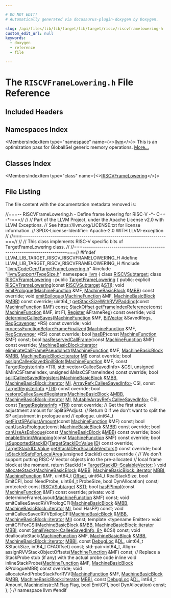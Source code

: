 ```yaml
---

# DO NOT EDIT!
# Automatically generated via docusaurus-plugin-doxygen by Doxygen.

slug: /api/files/lib/lib/target/lib/target/riscv/riscvframelowering-h
custom_edit_url: null
keywords:
  - doxygen
  - reference
  - file

---
```





# The `RISCVFrameLowering.h` File Reference

<DoxygenPage pluginConfig={pluginConfig}>



## Included Headers

<IncludesList>
<IncludesListItem
  filePath="llvm/CodeGen/TargetFrameLowering.h"
  permalink="/docs/api/files/include/include/llvm/include/llvm/codegen/targetframelowering-h"
  isLocal="true" />
<IncludesListItem
  filePath="llvm/Support/TypeSize.h"
  permalink="/docs/api/files/include/include/llvm/include/llvm/support/typesize-h"
  isLocal="true" />
</IncludesList>

## Namespaces Index

<MembersIndex>

<MembersIndexItem
  type="namespace"
  name={<><a href="/docs/api/namespaces/llvm">llvm</a></>}>
This is an optimization pass for GlobalISel generic memory operations. <a href="/docs/api/namespaces/llvm/#details">More...</a>
</MembersIndexItem>

</MembersIndex>

## Classes Index

<MembersIndex>

<MembersIndexItem
  type="class"
  name={<><a href="/docs/api/classes/llvm/riscvframelowering">RISCVFrameLowering</a></>}>
</MembersIndexItem>

</MembersIndex>


## File Listing

The file content with the documentation metadata removed is:

<ProgramListing>

<Link id="l00001" /><CodeLine lineNumber="1"><span class="doxyHighlightComment">//===-- RISCVFrameLowering.h - Define frame lowering for RISC-V -&#42;- C++ -&#42;-===//</span></CodeLine>
<Link id="l00002" /><CodeLine lineNumber="2"><span class="doxyHighlightComment">//</span></CodeLine>
<Link id="l00003" /><CodeLine lineNumber="3"><span class="doxyHighlightComment">// Part of the LLVM Project, under the Apache License v2.0 with LLVM Exceptions.</span></CodeLine>
<Link id="l00004" /><CodeLine lineNumber="4"><span class="doxyHighlightComment">// See https://llvm.org/LICENSE.txt for license information.</span></CodeLine>
<Link id="l00005" /><CodeLine lineNumber="5"><span class="doxyHighlightComment">// SPDX-License-Identifier: Apache-2.0 WITH LLVM-exception</span></CodeLine>
<Link id="l00006" /><CodeLine lineNumber="6"><span class="doxyHighlightComment">//</span></CodeLine>
<Link id="l00007" /><CodeLine lineNumber="7"><span class="doxyHighlightComment">//===----------------------------------------------------------------------===//</span></CodeLine>
<Link id="l00008" /><CodeLine lineNumber="8"><span class="doxyHighlightComment">//</span></CodeLine>
<Link id="l00009" /><CodeLine lineNumber="9"><span class="doxyHighlightComment">// This class implements RISC-V specific bits of TargetFrameLowering class.</span></CodeLine>
<Link id="l00010" /><CodeLine lineNumber="10"><span class="doxyHighlightComment">//</span></CodeLine>
<Link id="l00011" /><CodeLine lineNumber="11"><span class="doxyHighlightComment">//===----------------------------------------------------------------------===//</span></CodeLine>
<Link id="l00012" /><CodeLine lineNumber="12"></CodeLine>
<Link id="l00013" /><CodeLine lineNumber="13"><span class="doxyHighlightPreprocessor">#ifndef LLVM&#95;LIB&#95;TARGET&#95;RISCV&#95;RISCVFRAMELOWERING&#95;H</span></CodeLine>
<Link id="l00014" /><CodeLine lineNumber="14"><span class="doxyHighlightPreprocessor">#define LLVM&#95;LIB&#95;TARGET&#95;RISCV&#95;RISCVFRAMELOWERING&#95;H</span></CodeLine>
<Link id="l00015" /><CodeLine lineNumber="15"></CodeLine>
<Link id="l00016" /><CodeLine lineNumber="16"><span class="doxyHighlightPreprocessor">#include &quot;<a href="/docs/api/files/include/include/llvm/include/llvm/codegen/targetframelowering-h">llvm/CodeGen/TargetFrameLowering.h</a>&quot;</span></CodeLine>
<Link id="l00017" /><CodeLine lineNumber="17"><span class="doxyHighlightPreprocessor">#include &quot;<a href="/docs/api/files/include/include/llvm/include/llvm/support/typesize-h">llvm/Support/TypeSize.h</a>&quot;</span></CodeLine>
<Link id="l00018" /><CodeLine lineNumber="18"></CodeLine>
<Link id="l00019" /><CodeLine lineNumber="19"><span class="doxyHighlightKeyword">namespace </span><span class="doxyHighlight"><a href="/docs/api/namespaces/llvm">llvm</a> &#123;</span></CodeLine>
<Link id="l00020" /><CodeLine lineNumber="20"><span class="doxyHighlightKeyword">class </span><span class="doxyHighlight"><a href="/docs/api/classes/llvm/riscvsubtarget">RISCVSubtarget</a>;</span></CodeLine>
<Link id="l00021" /><CodeLine lineNumber="21"></CodeLine>
<Link id="l00022" /><CodeLine lineNumber="22" lineLink="/docs/api/classes/llvm/riscvframelowering"><span class="doxyHighlightKeyword">class </span><span class="doxyHighlight"><a href="/docs/api/classes/llvm/riscvframelowering/#af893429fa90ab18cd29ed194fd04fdf6">RISCVFrameLowering</a> : </span><span class="doxyHighlightKeyword">public</span><span class="doxyHighlight"> <a href="/docs/api/classes/llvm/targetframelowering/#a6a6d31b2f1e5754f5824c5dec555eeac">TargetFrameLowering</a> &#123;</span></CodeLine>
<Link id="l00023" /><CodeLine lineNumber="23"><span class="doxyHighlightKeyword">public</span><span class="doxyHighlight">:</span></CodeLine>
<Link id="l00024" /><CodeLine lineNumber="24"><span class="doxyHighlight">  </span><span class="doxyHighlightKeyword">explicit</span><span class="doxyHighlight"> <a href="/docs/api/classes/llvm/riscvframelowering/#af893429fa90ab18cd29ed194fd04fdf6">RISCVFrameLowering</a>(</span><span class="doxyHighlightKeyword">const</span><span class="doxyHighlight"> <a href="/docs/api/classes/llvm/riscvsubtarget">RISCVSubtarget</a> &amp;<a href="/docs/api/classes/llvm/riscvframelowering/#a8682aca3721b6e3f6152ad82b053e209">STI</a>);</span></CodeLine>
<Link id="l00025" /><CodeLine lineNumber="25"></CodeLine>
<Link id="l00026" /><CodeLine lineNumber="26"><span class="doxyHighlight">  </span><span class="doxyHighlightKeywordType">void</span><span class="doxyHighlight"> <a href="/docs/api/classes/llvm/riscvframelowering/#a131316d63f21b59d27d82ae95b91bfc7">emitPrologue</a>(<a href="/docs/api/classes/llvm/machinefunction">MachineFunction</a> &amp;MF, <a href="/docs/api/classes/llvm/machinebasicblock">MachineBasicBlock</a> &amp;<a href="/docs/api/files/lib/lib/target/lib/target/arm/armslshardening-cpp/#a5958512eae2979bd2eb383977996a600">MBB</a>) </span><span class="doxyHighlightKeyword">const override</span><span class="doxyHighlight">;</span></CodeLine>
<Link id="l00027" /><CodeLine lineNumber="27"><span class="doxyHighlight">  </span><span class="doxyHighlightKeywordType">void</span><span class="doxyHighlight"> <a href="/docs/api/classes/llvm/riscvframelowering/#aa587d71d9d14ad035e31b99fc0c90802">emitEpilogue</a>(<a href="/docs/api/classes/llvm/machinefunction">MachineFunction</a> &amp;MF, <a href="/docs/api/classes/llvm/machinebasicblock">MachineBasicBlock</a> &amp;<a href="/docs/api/files/lib/lib/target/lib/target/arm/armslshardening-cpp/#a5958512eae2979bd2eb383977996a600">MBB</a>) </span><span class="doxyHighlightKeyword">const override</span><span class="doxyHighlight">;</span></CodeLine>
<Link id="l00028" /><CodeLine lineNumber="28"></CodeLine>
<Link id="l00029" /><CodeLine lineNumber="29"><span class="doxyHighlight">  uint64&#95;t <a href="/docs/api/classes/llvm/riscvframelowering/#afc745007e032dc7daac0eb03fbd9f0f1">getStackSizeWithRVVPadding</a>(</span><span class="doxyHighlightKeyword">const</span><span class="doxyHighlight"> <a href="/docs/api/classes/llvm/machinefunction">MachineFunction</a> &amp;MF) </span><span class="doxyHighlightKeyword">const</span><span class="doxyHighlight">;</span></CodeLine>
<Link id="l00030" /><CodeLine lineNumber="30"></CodeLine>
<Link id="l00031" /><CodeLine lineNumber="31"><span class="doxyHighlight">  <a href="/docs/api/classes/llvm/stackoffset">StackOffset</a> <a href="/docs/api/classes/llvm/riscvframelowering/#a9258a9f50df17d6b3c064af9bf06c2bf">getFrameIndexReference</a>(</span><span class="doxyHighlightKeyword">const</span><span class="doxyHighlight"> <a href="/docs/api/classes/llvm/machinefunction">MachineFunction</a> &amp;MF, </span><span class="doxyHighlightKeywordType">int</span><span class="doxyHighlight"> FI,</span></CodeLine>
<Link id="l00032" /><CodeLine lineNumber="32"><span class="doxyHighlight">                                     <a href="/docs/api/classes/llvm/register">Register</a> &amp;FrameReg) </span><span class="doxyHighlightKeyword">const override</span><span class="doxyHighlight">;</span></CodeLine>
<Link id="l00033" /><CodeLine lineNumber="33"></CodeLine>
<Link id="l00034" /><CodeLine lineNumber="34"><span class="doxyHighlight">  </span><span class="doxyHighlightKeywordType">void</span><span class="doxyHighlight"> <a href="/docs/api/classes/llvm/riscvframelowering/#aa2e3cf793a3ed0af11da73a0bfbb5ad1">determineCalleeSaves</a>(<a href="/docs/api/classes/llvm/machinefunction">MachineFunction</a> &amp;MF, <a href="/docs/api/classes/llvm/bitvector">BitVector</a> &amp;SavedRegs,</span></CodeLine>
<Link id="l00035" /><CodeLine lineNumber="35"><span class="doxyHighlight">                            <a href="/docs/api/classes/llvm/regscavenger">RegScavenger</a> &#42;RS) </span><span class="doxyHighlightKeyword">const override</span><span class="doxyHighlight">;</span></CodeLine>
<Link id="l00036" /><CodeLine lineNumber="36"></CodeLine>
<Link id="l00037" /><CodeLine lineNumber="37"><span class="doxyHighlight">  </span><span class="doxyHighlightKeywordType">void</span><span class="doxyHighlight"> <a href="/docs/api/classes/llvm/riscvframelowering/#ae380dabb206877f151fa2c3c39f9585a">processFunctionBeforeFrameFinalized</a>(<a href="/docs/api/classes/llvm/machinefunction">MachineFunction</a> &amp;MF,</span></CodeLine>
<Link id="l00038" /><CodeLine lineNumber="38"><span class="doxyHighlight">                                           <a href="/docs/api/classes/llvm/regscavenger">RegScavenger</a> &#42;RS) </span><span class="doxyHighlightKeyword">const override</span><span class="doxyHighlight">;</span></CodeLine>
<Link id="l00039" /><CodeLine lineNumber="39"></CodeLine>
<Link id="l00040" /><CodeLine lineNumber="40"><span class="doxyHighlight">  </span><span class="doxyHighlightKeywordType">bool</span><span class="doxyHighlight"> <a href="/docs/api/classes/llvm/riscvframelowering/#a38fe3f67034841400e749f75768348a2">hasBP</a>(</span><span class="doxyHighlightKeyword">const</span><span class="doxyHighlight"> <a href="/docs/api/classes/llvm/machinefunction">MachineFunction</a> &amp;MF) </span><span class="doxyHighlightKeyword">const</span><span class="doxyHighlight">;</span></CodeLine>
<Link id="l00041" /><CodeLine lineNumber="41"></CodeLine>
<Link id="l00042" /><CodeLine lineNumber="42"><span class="doxyHighlight">  </span><span class="doxyHighlightKeywordType">bool</span><span class="doxyHighlight"> <a href="/docs/api/classes/llvm/riscvframelowering/#a682ca2f9a07f1d42cf4b7aa0e62fc569">hasReservedCallFrame</a>(</span><span class="doxyHighlightKeyword">const</span><span class="doxyHighlight"> <a href="/docs/api/classes/llvm/machinefunction">MachineFunction</a> &amp;MF) </span><span class="doxyHighlightKeyword">const override</span><span class="doxyHighlight">;</span></CodeLine>
<Link id="l00043" /><CodeLine lineNumber="43"><span class="doxyHighlight">  <a href="/docs/api/classes/llvm/machinebasicblock/#ae34c996b58df9b9ce6695a0c8b70c533">MachineBasicBlock::iterator</a></span></CodeLine>
<Link id="l00044" /><CodeLine lineNumber="44"><span class="doxyHighlight">  <a href="/docs/api/classes/llvm/riscvframelowering/#aeac33945153d277b7244196a35084006">eliminateCallFramePseudoInstr</a>(<a href="/docs/api/classes/llvm/machinefunction">MachineFunction</a> &amp;MF, <a href="/docs/api/classes/llvm/machinebasicblock">MachineBasicBlock</a> &amp;<a href="/docs/api/files/lib/lib/target/lib/target/arm/armslshardening-cpp/#a5958512eae2979bd2eb383977996a600">MBB</a>,</span></CodeLine>
<Link id="l00045" /><CodeLine lineNumber="45"><span class="doxyHighlight">                                <a href="/docs/api/classes/llvm/machinebasicblock/#ae34c996b58df9b9ce6695a0c8b70c533">MachineBasicBlock::iterator</a> <a href="/docs/api/files/lib/lib/codegen/lib/codegen/globalisel/irtranslator-cpp/#abe44dfdea65b4f7e11e0a608ab708b76">MI</a>) </span><span class="doxyHighlightKeyword">const override</span><span class="doxyHighlight">;</span></CodeLine>
<Link id="l00046" /><CodeLine lineNumber="46"></CodeLine>
<Link id="l00047" /><CodeLine lineNumber="47"><span class="doxyHighlight">  </span><span class="doxyHighlightKeywordType">bool</span><span class="doxyHighlight"> <a href="/docs/api/classes/llvm/riscvframelowering/#a5a0c9359d4e969f68a7c7643fc3fcb5c">assignCalleeSavedSpillSlots</a>(<a href="/docs/api/classes/llvm/machinefunction">MachineFunction</a> &amp;MF,</span></CodeLine>
<Link id="l00048" /><CodeLine lineNumber="48"><span class="doxyHighlight">                                   </span><span class="doxyHighlightKeyword">const</span><span class="doxyHighlight"> <a href="/docs/api/classes/llvm/targetregisterinfo">TargetRegisterInfo</a> &#42;<a href="/docs/api/files/lib/lib/codegen/machinesink-cpp/#a0f36ed1bc17fc1aa97fe291c439a0698">TRI</a>,</span></CodeLine>
<Link id="l00049" /><CodeLine lineNumber="49"><span class="doxyHighlight">                                   std::vector&lt;CalleeSavedInfo&gt; &amp;CSI,</span></CodeLine>
<Link id="l00050" /><CodeLine lineNumber="50"><span class="doxyHighlight">                                   </span><span class="doxyHighlightKeywordType">unsigned</span><span class="doxyHighlight"> &amp;MinCSFrameIndex,</span></CodeLine>
<Link id="l00051" /><CodeLine lineNumber="51"><span class="doxyHighlight">                                   </span><span class="doxyHighlightKeywordType">unsigned</span><span class="doxyHighlight"> &amp;MaxCSFrameIndex) </span><span class="doxyHighlightKeyword">const override</span><span class="doxyHighlight">;</span></CodeLine>
<Link id="l00052" /><CodeLine lineNumber="52"><span class="doxyHighlight">  </span><span class="doxyHighlightKeywordType">bool</span><span class="doxyHighlight"> <a href="/docs/api/classes/llvm/riscvframelowering/#a2d66c6615f09ca15ca384387a5d0eb3e">spillCalleeSavedRegisters</a>(<a href="/docs/api/classes/llvm/machinebasicblock">MachineBasicBlock</a> &amp;<a href="/docs/api/files/lib/lib/target/lib/target/arm/armslshardening-cpp/#a5958512eae2979bd2eb383977996a600">MBB</a>,</span></CodeLine>
<Link id="l00053" /><CodeLine lineNumber="53"><span class="doxyHighlight">                                 <a href="/docs/api/classes/llvm/machinebasicblock/#ae34c996b58df9b9ce6695a0c8b70c533">MachineBasicBlock::iterator</a> <a href="/docs/api/files/lib/lib/codegen/lib/codegen/globalisel/irtranslator-cpp/#abe44dfdea65b4f7e11e0a608ab708b76">MI</a>,</span></CodeLine>
<Link id="l00054" /><CodeLine lineNumber="54"><span class="doxyHighlight">                                 <a href="/docs/api/classes/llvm/arrayref">ArrayRef&lt;CalleeSavedInfo&gt;</a> CSI,</span></CodeLine>
<Link id="l00055" /><CodeLine lineNumber="55"><span class="doxyHighlight">                                 </span><span class="doxyHighlightKeyword">const</span><span class="doxyHighlight"> <a href="/docs/api/classes/llvm/targetregisterinfo">TargetRegisterInfo</a> &#42;<a href="/docs/api/files/lib/lib/codegen/machinesink-cpp/#a0f36ed1bc17fc1aa97fe291c439a0698">TRI</a>) </span><span class="doxyHighlightKeyword">const override</span><span class="doxyHighlight">;</span></CodeLine>
<Link id="l00056" /><CodeLine lineNumber="56"><span class="doxyHighlight">  </span><span class="doxyHighlightKeywordType">bool</span></CodeLine>
<Link id="l00057" /><CodeLine lineNumber="57"><span class="doxyHighlight">  <a href="/docs/api/classes/llvm/riscvframelowering/#a6658cff9efc100c5b2751bed442d5a9b">restoreCalleeSavedRegisters</a>(<a href="/docs/api/classes/llvm/machinebasicblock">MachineBasicBlock</a> &amp;<a href="/docs/api/files/lib/lib/target/lib/target/arm/armslshardening-cpp/#a5958512eae2979bd2eb383977996a600">MBB</a>,</span></CodeLine>
<Link id="l00058" /><CodeLine lineNumber="58"><span class="doxyHighlight">                              <a href="/docs/api/classes/llvm/machinebasicblock/#ae34c996b58df9b9ce6695a0c8b70c533">MachineBasicBlock::iterator</a> <a href="/docs/api/files/lib/lib/codegen/lib/codegen/globalisel/irtranslator-cpp/#abe44dfdea65b4f7e11e0a608ab708b76">MI</a>,</span></CodeLine>
<Link id="l00059" /><CodeLine lineNumber="59"><span class="doxyHighlight">                              <a href="/docs/api/classes/llvm/mutablearrayref">MutableArrayRef&lt;CalleeSavedInfo&gt;</a> CSI,</span></CodeLine>
<Link id="l00060" /><CodeLine lineNumber="60"><span class="doxyHighlight">                              </span><span class="doxyHighlightKeyword">const</span><span class="doxyHighlight"> <a href="/docs/api/classes/llvm/targetregisterinfo">TargetRegisterInfo</a> &#42;<a href="/docs/api/files/lib/lib/codegen/machinesink-cpp/#a0f36ed1bc17fc1aa97fe291c439a0698">TRI</a>) </span><span class="doxyHighlightKeyword">const override</span><span class="doxyHighlight">;</span></CodeLine>
<Link id="l00061" /><CodeLine lineNumber="61"></CodeLine>
<Link id="l00062" /><CodeLine lineNumber="62"><span class="doxyHighlight">  </span><span class="doxyHighlightComment">// Get the first stack adjustment amount for SplitSPAdjust.</span></CodeLine>
<Link id="l00063" /><CodeLine lineNumber="63"><span class="doxyHighlight">  </span><span class="doxyHighlightComment">// Return 0 if we don&#39;t want to split the SP adjustment in prologue and</span></CodeLine>
<Link id="l00064" /><CodeLine lineNumber="64"><span class="doxyHighlight">  </span><span class="doxyHighlightComment">// epilogue.</span></CodeLine>
<Link id="l00065" /><CodeLine lineNumber="65"><span class="doxyHighlight">  uint64&#95;t <a href="/docs/api/classes/llvm/riscvframelowering/#a16cde5f8fc9f15e96e996e063f1dcb9c">getFirstSPAdjustAmount</a>(</span><span class="doxyHighlightKeyword">const</span><span class="doxyHighlight"> <a href="/docs/api/classes/llvm/machinefunction">MachineFunction</a> &amp;MF) </span><span class="doxyHighlightKeyword">const</span><span class="doxyHighlight">;</span></CodeLine>
<Link id="l00066" /><CodeLine lineNumber="66"></CodeLine>
<Link id="l00067" /><CodeLine lineNumber="67"><span class="doxyHighlight">  </span><span class="doxyHighlightKeywordType">bool</span><span class="doxyHighlight"> <a href="/docs/api/classes/llvm/riscvframelowering/#af6c7d3374923da4e91bd8cdfd0d7f599">canUseAsPrologue</a>(</span><span class="doxyHighlightKeyword">const</span><span class="doxyHighlight"> <a href="/docs/api/classes/llvm/machinebasicblock">MachineBasicBlock</a> &amp;<a href="/docs/api/files/lib/lib/target/lib/target/arm/armslshardening-cpp/#a5958512eae2979bd2eb383977996a600">MBB</a>) </span><span class="doxyHighlightKeyword">const override</span><span class="doxyHighlight">;</span></CodeLine>
<Link id="l00068" /><CodeLine lineNumber="68"><span class="doxyHighlight">  </span><span class="doxyHighlightKeywordType">bool</span><span class="doxyHighlight"> <a href="/docs/api/classes/llvm/riscvframelowering/#a4c55a328d2daf9b5e2f457c8880e21c4">canUseAsEpilogue</a>(</span><span class="doxyHighlightKeyword">const</span><span class="doxyHighlight"> <a href="/docs/api/classes/llvm/machinebasicblock">MachineBasicBlock</a> &amp;<a href="/docs/api/files/lib/lib/target/lib/target/arm/armslshardening-cpp/#a5958512eae2979bd2eb383977996a600">MBB</a>) </span><span class="doxyHighlightKeyword">const override</span><span class="doxyHighlight">;</span></CodeLine>
<Link id="l00069" /><CodeLine lineNumber="69"></CodeLine>
<Link id="l00070" /><CodeLine lineNumber="70"><span class="doxyHighlight">  </span><span class="doxyHighlightKeywordType">bool</span><span class="doxyHighlight"> <a href="/docs/api/classes/llvm/riscvframelowering/#a1fdd175ee23fc8aaf606ccbb71ce040c">enableShrinkWrapping</a>(</span><span class="doxyHighlightKeyword">const</span><span class="doxyHighlight"> <a href="/docs/api/classes/llvm/machinefunction">MachineFunction</a> &amp;MF) </span><span class="doxyHighlightKeyword">const override</span><span class="doxyHighlight">;</span></CodeLine>
<Link id="l00071" /><CodeLine lineNumber="71"></CodeLine>
<Link id="l00072" /><CodeLine lineNumber="72"><span class="doxyHighlight">  </span><span class="doxyHighlightKeywordType">bool</span><span class="doxyHighlight"> <a href="/docs/api/classes/llvm/riscvframelowering/#a9391651a0d38be1661b6fcadc024a22e">isSupportedStackID</a>(<a href="/docs/api/namespaces/llvm/targetstackid/#a71392100eb15ba746b1f898986f5d8a5">TargetStackID::Value</a> <a href="/docs/api/namespaces/llvm/callingconv/#abdf8cf606905c10634e831390981b0ed">ID</a>) </span><span class="doxyHighlightKeyword">const override</span><span class="doxyHighlight">;</span></CodeLine>
<Link id="l00073" /><CodeLine lineNumber="73"><span class="doxyHighlight">  <a href="/docs/api/namespaces/llvm/targetstackid/#a71392100eb15ba746b1f898986f5d8a5">TargetStackID::Value</a> <a href="/docs/api/classes/llvm/riscvframelowering/#ac0d4b4d6b1afea141d3e29b028e4f2e8">getStackIDForScalableVectors</a>() </span><span class="doxyHighlightKeyword">const override</span><span class="doxyHighlight">;</span></CodeLine>
<Link id="l00074" /><CodeLine lineNumber="74"></CodeLine>
<Link id="l00075" /><CodeLine lineNumber="75" lineLink="/docs/api/classes/llvm/riscvframelowering/#aee88007dc4d49f7684f94536cb6312bf"><span class="doxyHighlight">  </span><span class="doxyHighlightKeywordType">bool</span><span class="doxyHighlight"> <a href="/docs/api/classes/llvm/riscvframelowering/#aee88007dc4d49f7684f94536cb6312bf">isStackIdSafeForLocalArea</a>(</span><span class="doxyHighlightKeywordType">unsigned</span><span class="doxyHighlight"> StackId)</span><span class="doxyHighlightKeyword"> const override </span><span class="doxyHighlight">&#123;</span></CodeLine>
<Link id="l00076" /><CodeLine lineNumber="76"><span class="doxyHighlight">    </span><span class="doxyHighlightComment">// We don&#39;t support putting RISC-V Vector objects into the pre-allocated</span></CodeLine>
<Link id="l00077" /><CodeLine lineNumber="77"><span class="doxyHighlight">    </span><span class="doxyHighlightComment">// local frame block at the moment.</span></CodeLine>
<Link id="l00078" /><CodeLine lineNumber="78"><span class="doxyHighlight">    </span><span class="doxyHighlightKeywordFlow">return</span><span class="doxyHighlight"> StackId != <a href="/docs/api/namespaces/llvm/targetstackid/#a71392100eb15ba746b1f898986f5d8a5a3c6a2a8f3cda71661a17a0df700e8f9c">TargetStackID::ScalableVector</a>;</span></CodeLine>
<Link id="l00079" /><CodeLine lineNumber="79"><span class="doxyHighlight">  &#125;</span></CodeLine>
<Link id="l00080" /><CodeLine lineNumber="80"></CodeLine>
<Link id="l00081" /><CodeLine lineNumber="81"><span class="doxyHighlight">  </span><span class="doxyHighlightKeywordType">void</span><span class="doxyHighlight"> <a href="/docs/api/classes/llvm/riscvframelowering/#a5d69df780f835d45386962290fc32210">allocateStack</a>(<a href="/docs/api/classes/llvm/machinebasicblock">MachineBasicBlock</a> &amp;<a href="/docs/api/files/lib/lib/target/lib/target/arm/armslshardening-cpp/#a5958512eae2979bd2eb383977996a600">MBB</a>, <a href="/docs/api/classes/llvm/machinebasicblock/#ae34c996b58df9b9ce6695a0c8b70c533">MachineBasicBlock::iterator</a> <a href="/docs/api/files/lib/lib/target/lib/target/arm/armslshardening-cpp/#ad5f691fdc1a09aaf6df5fef958b35a3d">MBBI</a>,</span></CodeLine>
<Link id="l00082" /><CodeLine lineNumber="82"><span class="doxyHighlight">                     <a href="/docs/api/classes/llvm/machinefunction">MachineFunction</a> &amp;MF, uint64&#95;t <a href="/docs/api/namespaces/llvm/#a05f5b9a11bdcc5feba62899f95dcf878a3134224cba2545bc57954d3b072aebb4">Offset</a>,</span></CodeLine>
<Link id="l00083" /><CodeLine lineNumber="83"><span class="doxyHighlight">                     uint64&#95;t RealStackSize, </span><span class="doxyHighlightKeywordType">bool</span><span class="doxyHighlight"> EmitCFI, </span><span class="doxyHighlightKeywordType">bool</span><span class="doxyHighlight"> NeedProbe,</span></CodeLine>
<Link id="l00084" /><CodeLine lineNumber="84"><span class="doxyHighlight">                     uint64&#95;t ProbeSize, </span><span class="doxyHighlightKeywordType">bool</span><span class="doxyHighlight"> DynAllocation) </span><span class="doxyHighlightKeyword">const</span><span class="doxyHighlight">;</span></CodeLine>
<Link id="l00085" /><CodeLine lineNumber="85"></CodeLine>
<Link id="l00086" /><CodeLine lineNumber="86"><span class="doxyHighlightKeyword">protected</span><span class="doxyHighlight">:</span></CodeLine>
<Link id="l00087" /><CodeLine lineNumber="87" lineLink="/docs/api/classes/llvm/riscvframelowering/#a8682aca3721b6e3f6152ad82b053e209"><span class="doxyHighlight">  </span><span class="doxyHighlightKeyword">const</span><span class="doxyHighlight"> <a href="/docs/api/classes/llvm/riscvsubtarget">RISCVSubtarget</a> &amp;<a href="/docs/api/classes/llvm/riscvframelowering/#a8682aca3721b6e3f6152ad82b053e209">STI</a>;</span></CodeLine>
<Link id="l00088" /><CodeLine lineNumber="88"></CodeLine>
<Link id="l00089" /><CodeLine lineNumber="89"><span class="doxyHighlight">  </span><span class="doxyHighlightKeywordType">bool</span><span class="doxyHighlight"> <a href="/docs/api/classes/llvm/riscvframelowering/#a5a6257e7a03156ea3018b555f0aff4b2">hasFPImpl</a>(</span><span class="doxyHighlightKeyword">const</span><span class="doxyHighlight"> <a href="/docs/api/classes/llvm/machinefunction">MachineFunction</a> &amp;MF) </span><span class="doxyHighlightKeyword">const override</span><span class="doxyHighlight">;</span></CodeLine>
<Link id="l00090" /><CodeLine lineNumber="90"></CodeLine>
<Link id="l00091" /><CodeLine lineNumber="91"><span class="doxyHighlightKeyword">private</span><span class="doxyHighlight">:</span></CodeLine>
<Link id="l00092" /><CodeLine lineNumber="92"><span class="doxyHighlight">  </span><span class="doxyHighlightKeywordType">void</span><span class="doxyHighlight"> determineFrameLayout(<a href="/docs/api/classes/llvm/machinefunction">MachineFunction</a> &amp;MF) </span><span class="doxyHighlightKeyword">const</span><span class="doxyHighlight">;</span></CodeLine>
<Link id="l00093" /><CodeLine lineNumber="93"><span class="doxyHighlight">  </span><span class="doxyHighlightKeywordType">void</span><span class="doxyHighlight"> emitCalleeSavedRVVPrologCFI(<a href="/docs/api/classes/llvm/machinebasicblock">MachineBasicBlock</a> &amp;<a href="/docs/api/files/lib/lib/target/lib/target/arm/armslshardening-cpp/#a5958512eae2979bd2eb383977996a600">MBB</a>,</span></CodeLine>
<Link id="l00094" /><CodeLine lineNumber="94"><span class="doxyHighlight">                                   <a href="/docs/api/classes/llvm/machinebasicblock/#ae34c996b58df9b9ce6695a0c8b70c533">MachineBasicBlock::iterator</a> <a href="/docs/api/files/lib/lib/codegen/lib/codegen/globalisel/irtranslator-cpp/#abe44dfdea65b4f7e11e0a608ab708b76">MI</a>,</span></CodeLine>
<Link id="l00095" /><CodeLine lineNumber="95"><span class="doxyHighlight">                                   </span><span class="doxyHighlightKeywordType">bool</span><span class="doxyHighlight"> HasFP) </span><span class="doxyHighlightKeyword">const</span><span class="doxyHighlight">;</span></CodeLine>
<Link id="l00096" /><CodeLine lineNumber="96"><span class="doxyHighlight">  </span><span class="doxyHighlightKeywordType">void</span><span class="doxyHighlight"> emitCalleeSavedRVVEpilogCFI(<a href="/docs/api/classes/llvm/machinebasicblock">MachineBasicBlock</a> &amp;<a href="/docs/api/files/lib/lib/target/lib/target/arm/armslshardening-cpp/#a5958512eae2979bd2eb383977996a600">MBB</a>,</span></CodeLine>
<Link id="l00097" /><CodeLine lineNumber="97"><span class="doxyHighlight">                                   <a href="/docs/api/classes/llvm/machinebasicblock/#ae34c996b58df9b9ce6695a0c8b70c533">MachineBasicBlock::iterator</a> <a href="/docs/api/files/lib/lib/codegen/lib/codegen/globalisel/irtranslator-cpp/#abe44dfdea65b4f7e11e0a608ab708b76">MI</a>) </span><span class="doxyHighlightKeyword">const</span><span class="doxyHighlight">;</span></CodeLine>
<Link id="l00098" /><CodeLine lineNumber="98"><span class="doxyHighlight">  </span><span class="doxyHighlightKeyword">template</span><span class="doxyHighlight"> &lt;</span><span class="doxyHighlightKeyword">typename</span><span class="doxyHighlight"> Emitter&gt;</span></CodeLine>
<Link id="l00099" /><CodeLine lineNumber="99"><span class="doxyHighlight">  </span><span class="doxyHighlightKeywordType">void</span><span class="doxyHighlight"> emitCFIForCSI(<a href="/docs/api/classes/llvm/machinebasicblock">MachineBasicBlock</a> &amp;<a href="/docs/api/files/lib/lib/target/lib/target/arm/armslshardening-cpp/#a5958512eae2979bd2eb383977996a600">MBB</a>, <a href="/docs/api/classes/llvm/machinebasicblock/#ae34c996b58df9b9ce6695a0c8b70c533">MachineBasicBlock::iterator</a> <a href="/docs/api/files/lib/lib/target/lib/target/arm/armslshardening-cpp/#ad5f691fdc1a09aaf6df5fef958b35a3d">MBBI</a>,</span></CodeLine>
<Link id="l00100" /><CodeLine lineNumber="100"><span class="doxyHighlight">                     </span><span class="doxyHighlightKeyword">const</span><span class="doxyHighlight"> <a href="/docs/api/classes/llvm/smallvector">SmallVector&lt;CalleeSavedInfo, 8&gt;</a> &amp;CSI) </span><span class="doxyHighlightKeyword">const</span><span class="doxyHighlight">;</span></CodeLine>
<Link id="l00101" /><CodeLine lineNumber="101"><span class="doxyHighlight">  </span><span class="doxyHighlightKeywordType">void</span><span class="doxyHighlight"> deallocateStack(<a href="/docs/api/classes/llvm/machinefunction">MachineFunction</a> &amp;MF, <a href="/docs/api/classes/llvm/machinebasicblock">MachineBasicBlock</a> &amp;<a href="/docs/api/files/lib/lib/target/lib/target/arm/armslshardening-cpp/#a5958512eae2979bd2eb383977996a600">MBB</a>,</span></CodeLine>
<Link id="l00102" /><CodeLine lineNumber="102"><span class="doxyHighlight">                       <a href="/docs/api/classes/llvm/machinebasicblock/#ae34c996b58df9b9ce6695a0c8b70c533">MachineBasicBlock::iterator</a> <a href="/docs/api/files/lib/lib/target/lib/target/arm/armslshardening-cpp/#ad5f691fdc1a09aaf6df5fef958b35a3d">MBBI</a>, </span><span class="doxyHighlightKeyword">const</span><span class="doxyHighlight"> <a href="/docs/api/classes/llvm/debugloc">DebugLoc</a> &amp;<a href="/docs/api/files/lib/lib/target/lib/target/arm/armslshardening-cpp/#ad467c4ab9119043f9b7750ab986be61a">DL</a>,</span></CodeLine>
<Link id="l00103" /><CodeLine lineNumber="103"><span class="doxyHighlight">                       uint64&#95;t &amp;StackSize, int64&#95;t CFAOffset) </span><span class="doxyHighlightKeyword">const</span><span class="doxyHighlight">;</span></CodeLine>
<Link id="l00104" /><CodeLine lineNumber="104"></CodeLine>
<Link id="l00105" /><CodeLine lineNumber="105"><span class="doxyHighlight">  std::pair&lt;int64&#95;t, Align&gt;</span></CodeLine>
<Link id="l00106" /><CodeLine lineNumber="106"><span class="doxyHighlight">  assignRVVStackObjectOffsets(<a href="/docs/api/classes/llvm/machinefunction">MachineFunction</a> &amp;MF) </span><span class="doxyHighlightKeyword">const</span><span class="doxyHighlight">;</span></CodeLine>
<Link id="l00107" /><CodeLine lineNumber="107"><span class="doxyHighlight">  </span><span class="doxyHighlightComment">// Replace a StackProbe stub (if any) with the actual probe code inline</span></CodeLine>
<Link id="l00108" /><CodeLine lineNumber="108"><span class="doxyHighlight">  </span><span class="doxyHighlightKeywordType">void</span><span class="doxyHighlight"> inlineStackProbe(<a href="/docs/api/classes/llvm/machinefunction">MachineFunction</a> &amp;MF,</span></CodeLine>
<Link id="l00109" /><CodeLine lineNumber="109"><span class="doxyHighlight">                        <a href="/docs/api/classes/llvm/machinebasicblock">MachineBasicBlock</a> &amp;PrologueMBB) </span><span class="doxyHighlightKeyword">const override</span><span class="doxyHighlight">;</span></CodeLine>
<Link id="l00110" /><CodeLine lineNumber="110"><span class="doxyHighlight">  </span><span class="doxyHighlightKeywordType">void</span><span class="doxyHighlight"> allocateAndProbeStackForRVV(<a href="/docs/api/classes/llvm/machinefunction">MachineFunction</a> &amp;MF, <a href="/docs/api/classes/llvm/machinebasicblock">MachineBasicBlock</a> &amp;<a href="/docs/api/files/lib/lib/target/lib/target/arm/armslshardening-cpp/#a5958512eae2979bd2eb383977996a600">MBB</a>,</span></CodeLine>
<Link id="l00111" /><CodeLine lineNumber="111"><span class="doxyHighlight">                                   <a href="/docs/api/classes/llvm/machinebasicblock/#ae34c996b58df9b9ce6695a0c8b70c533">MachineBasicBlock::iterator</a> <a href="/docs/api/files/lib/lib/target/lib/target/arm/armslshardening-cpp/#ad5f691fdc1a09aaf6df5fef958b35a3d">MBBI</a>,</span></CodeLine>
<Link id="l00112" /><CodeLine lineNumber="112"><span class="doxyHighlight">                                   </span><span class="doxyHighlightKeyword">const</span><span class="doxyHighlight"> <a href="/docs/api/classes/llvm/debugloc">DebugLoc</a> &amp;<a href="/docs/api/files/lib/lib/target/lib/target/arm/armslshardening-cpp/#ad467c4ab9119043f9b7750ab986be61a">DL</a>, int64&#95;t Amount,</span></CodeLine>
<Link id="l00113" /><CodeLine lineNumber="113"><span class="doxyHighlight">                                   <a href="/docs/api/classes/llvm/machineinstr/#aafacf84de1cb994a92dc045f4aa1d518">MachineInstr::MIFlag</a> Flag, </span><span class="doxyHighlightKeywordType">bool</span><span class="doxyHighlight"> EmitCFI,</span></CodeLine>
<Link id="l00114" /><CodeLine lineNumber="114"><span class="doxyHighlight">                                   </span><span class="doxyHighlightKeywordType">bool</span><span class="doxyHighlight"> DynAllocation) </span><span class="doxyHighlightKeyword">const</span><span class="doxyHighlight">;</span></CodeLine>
<Link id="l00115" /><CodeLine lineNumber="115"><span class="doxyHighlight">&#125;;</span></CodeLine>
<Link id="l00116" /><CodeLine lineNumber="116"><span class="doxyHighlight">&#125; </span><span class="doxyHighlightComment">// namespace llvm</span></CodeLine>
<Link id="l00117" /><CodeLine lineNumber="117"><span class="doxyHighlightPreprocessor">#endif</span></CodeLine>

</ProgramListing>


</DoxygenPage>
